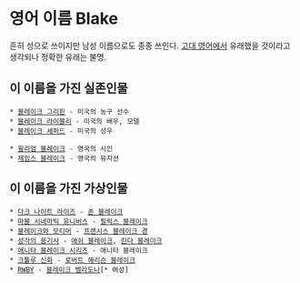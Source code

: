 = 영어 이름 Blake =
흔히 성으로 쓰이지만 남성 이름으로도 종종 쓰인다. [[고대 영어]]에서 유래했을 것이라고 생각되나 정확한 유래는 불명.

== 이 이름을 가진 실존인물 ==
 * [[블레이크 그리핀]] - 미국의 농구 선수
 * [[블레이크 라이블리]] - 미국의 배우, 모델
 * [[블레이크 셰퍼드]] - 미국의 성우

 * [[윌리엄 블레이크]] - 영국의 시인
 * [[제임스 블레이크]] - 영국의 뮤지션

== 이 이름을 가진 가상인물 ==
 * [[다크 나이트 라이즈]] - [[존 블레이크]]
 * [[마블 시네마틱 유니버스]] - [[필릭스 블레이크]]
 * [[블레이크와 모티머]] - [[프랜시스 블레이크 경]]
 * [[성각의 용기사]] - [[애쉬 블레이크]], [[린다 블레이크]]
 * [[애니타 블레이크 시리즈]] - 애니타 블레이크
 * [[크툴루 신화]] - [[로버트 해리슨 블레이크]]
 * [[RWBY]] - [[블레이크 벨라도나]][* 여성]
